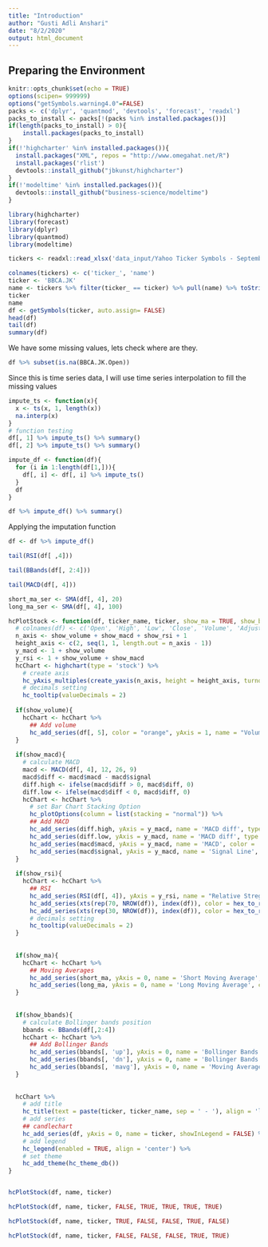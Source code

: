 ```yaml
---
title: "Introduction"
author: "Gusti Adli Anshari"
date: "8/2/2020"
output: html_document
---
```


## Preparing the Environment
```r
knitr::opts_chunk$set(echo = TRUE)
options(scipen= 999999)
options("getSymbols.warning4.0"=FALSE)
packs <- c('dplyr', 'quantmod', 'devtools', 'forecast', 'readxl')
packs_to_install <- packs[!(packs %in% installed.packages())]
if(length(packs_to_install) > 0){
    install.packages(packs_to_install)
}
if(!'highcharter' %in% installed.packages()){
  install.packages("XML", repos = "http://www.omegahat.net/R")
  install.packages('rlist')
  devtools::install_github("jbkunst/highcharter")
}
if(!'modeltime' %in% installed.packages()){
  devtools::install_github("business-science/modeltime")
}
```


```r
library(highcharter)
library(forecast)
library(dplyr)
library(quantmod)
library(modeltime)
```


```r
tickers <- readxl::read_xlsx('data_input/Yahoo Ticker Symbols - September 2017.xlsx', sheet = 'Stock', col_names = FALSE)[-(1:4), c(1,2)]
```

```r
colnames(tickers) <- c('ticker_', 'name')
ticker <- 'BBCA.JK'
name <- tickers %>% filter(ticker_ == ticker) %>% pull(name) %>% toString()
ticker
name
df <- getSymbols(ticker, auto.assign= FALSE)
head(df)
tail(df)
summary(df)
```

We have some missing values, lets check where are they.
```r
df %>% subset(is.na(BBCA.JK.Open))
```

Since this is time series data, I will use time series interpolation to fill the missing values
```r
impute_ts <- function(x){
  x <- ts(x, 1, length(x))
  na.interp(x)
}
# function testing
df[, 1] %>% impute_ts() %>% summary()
df[, 2] %>% impute_ts() %>% summary()
```

```r
impute_df <- function(df){
  for (i in 1:length(df[1,])){
    df[, i] <- df[, i] %>% impute_ts()
  }
  df
}

df %>% impute_df() %>% summary()
```

Applying the imputation function
```r
df <- df %>% impute_df()
```

```r
tail(RSI(df[ ,4]))
```

```r
tail(BBands(df[, 2:4]))
```
```r
tail(MACD(df[, 4]))
```

```r
short_ma_ser <- SMA(df[, 4], 20)
long_ma_ser <- SMA(df[, 4], 100)

hcPlotStock <- function(df, ticker_name, ticker, show_ma = TRUE, show_bbands = FALSE, show_volume = TRUE, show_macd = FALSE, show_rsi = TRUE, short_ma = short_ma_ser, long_ma = long_ma_ser){
  # colnames(df) <- c('Open', 'High', 'Low', 'Close', 'Volume', 'Adjusted')
  n_axis <- show_volume + show_macd + show_rsi + 1
  height_axis <- c(2, seq(1, 1, length.out = n_axis - 1))
  y_macd <- 1 + show_volume
  y_rsi <- 1 + show_volume + show_macd
  hcChart <- highchart(type = 'stock') %>% 
    # create axis
    hc_yAxis_multiples(create_yaxis(n_axis, height = height_axis, turnopposite = TRUE)) %>% 
    # decimals setting
    hc_tooltip(valueDecimals = 2)
  
  if(show_volume){
    hcChart <- hcChart %>% 
      ## Add volume
      hc_add_series(df[, 5], color = "orange", yAxis = 1, name = "Volume", type = "column", showInLegend = FALSE)
  }
  
  if(show_macd){
    # calculate MACD
    macd <- MACD(df[, 4], 12, 26, 9) 
    macd$diff <- macd$macd - macd$signal
    diff.high <- ifelse(macd$diff > 0, macd$diff, 0)
    diff.low <- ifelse(macd$diff < 0, macd$diff, 0)
    hcChart <- hcChart %>% 
      # set Bar Chart Stacking Option
      hc_plotOptions(column = list(stacking = "normal")) %>% 
      ## Add MACD
      hc_add_series(diff.high, yAxis = y_macd, name = 'MACD diff', type = 'column', color = 'green', showInLegend = FALSE, enableMouseTracking = FALSE, stack = 'diff') %>% 
      hc_add_series(diff.low, yAxis = y_macd, name = 'MACD diff', type = 'column', color = 'red', showInLegend = FALSE, enableMouseTracking = FALSE, stack = 'diff') %>% 
      hc_add_series(macd$macd, yAxis = y_macd, name = 'MACD', color = 'blue', showInLegend = FALSE) %>% 
      hc_add_series(macd$signal, yAxis = y_macd, name = 'Signal Line', color = 'orange', showInLegend = FALSE)
  }
  
  if(show_rsi){
    hcChart <- hcChart %>%
      ## RSI
      hc_add_series(RSI(df[, 4]), yAxis = y_rsi, name = "Relative Stregth Index", color = hex_to_rgba("green", 0.7), showInLegend = FALSE) %>%
      hc_add_series(xts(rep(70, NROW(df)), index(df)), color = hex_to_rgba("red", 0.7), yAxis = y_rsi, name = "Sell level", enableMouseTracking = FALSE, dashStyle = 'LongDash') %>%
      hc_add_series(xts(rep(30, NROW(df)), index(df)), color = hex_to_rgba("blue", 0.7), yAxis = y_rsi, name = "Buy level", enableMouseTracking = FALSE, dashStyle = 'LongDash') %>% 
      # decimals setting
      hc_tooltip(valueDecimals = 2)
  }  
  
  
  if(show_ma){
    hcChart <- hcChart %>%
      ## Moving Averages
      hc_add_series(short_ma, yAxis = 0, name = 'Short Moving Average', color = 'seagreen', enableMouseTracking = FALSE) %>%
      hc_add_series(long_ma, yAxis = 0, name = 'Long Moving Average', color = 'skyblue', enableMouseTracking = FALSE)
  }
  
  
  if(show_bbands){
    # calculate Bollinger bands position
    bbands <- BBands(df[,2:4])
    hcChart <- hcChart %>%
      ## Add Bollinger Bands
      hc_add_series(bbands[, 'up'], yAxis = 0, name = 'Bollinger Bands', color = '#ccc', enableMouseTracking = FALSE, showInLegend = FALSE) %>%
      hc_add_series(bbands[, 'dn'], yAxis = 0, name = 'Bollinger Bands', color = '#ccc', enableMouseTracking = FALSE) %>% 
      hc_add_series(bbands[, 'mavg'], yAxis = 0, name = 'Moving Average (20)', color = '#E377C2', enableMouseTracking = FALSE)
  }
  
  
  hcChart %>%
    # add title
    hc_title(text = paste(ticker, ticker_name, sep = ' - '), align = 'left', x = 30) %>% 
    # add series
    ## candlechart
    hc_add_series(df, yAxis = 0, name = ticker, showInLegend = FALSE) %>%
    # add legend
    hc_legend(enabled = TRUE, align = 'center') %>% 
    # set theme
    hc_add_theme(hc_theme_db())
}


hcPlotStock(df, name, ticker)
```

```r
hcPlotStock(df, name, ticker, FALSE, TRUE, TRUE, TRUE, TRUE)
```

```r
hcPlotStock(df, name, ticker, TRUE, FALSE, FALSE, TRUE, FALSE)
```

```r
hcPlotStock(df, name, ticker, FALSE, FALSE, FALSE, TRUE, TRUE)
```




